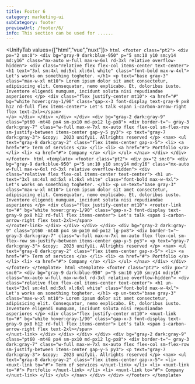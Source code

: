 ```yaml
---
title: Footer 6
category: marketing-ui
subCategory: footer
previewUrl: /footer/6/
info: This section can be used for ......
---
```


<UnifyTab values={["html","vue","nuxt"]}>
    <TabPanel value="html">
    ```html
    <footer class="pt2">
        <div px="2 sm:0">
            <div bg="gray-9 dark:blue-950" p="5 sm:10 y10 sm:y14 md:y16" class="mx-auto w-full max-w-6xl rd-3xl relative overflow-hidden">
                <div class="relative flex flex-col items-center text-center">
                    <h1 text="3xl sm:4xl md:5xl xl:6xl white" class="font-bold max-w-4xl"> Let's works on something togheter. </h1>
                    <p text="base gray-3" class="max-w-xl mt10"> Lorem ipsum dolor sit amet consectetur, adipisicing elit. Consequatur, nemo explicabo. Et, doloribus iusto. Inventore eligendi numquam, incidunt soluta nisi repudiandae asperiores </p>
                    <div class="flex justify-center mt10">
                        <a href="#" bg="white hover:gray-1/90" class="gap-x-3 font-display text-gray-9 px8 h12 rd-full flex items-center">
                            Let's talk
                            <span i-carbon-arrow-right flex text-2xl></span>                                                                    
                        </a>
                    </div>
                </div>
            </div>
        </div>
        <div bg="gray-2 dark:gray-9" class="pt60 -mt48 px4 sm-px10 md-px12 lg-px8">
            <div border-t="~ gray-3 dark:gray-7" class="w-full max-w-7xl mx-auto flex flex-col sm-flex-row sm-justify-between items-center gap-y-5 py3">
                <p text="gray-7 dark:gray-3">
                    &copy;  2023 unifyUi. Allrights reserved
                </p>
                <nav>
                    <ul text="gray-8 dark:gray-2" class="flex items-center gap-x-5">
                        <li>
                            <a href="#">
                                Term of services
                            </a>
                        </li>
                        <li>
                            <a href="#">
                                Portfolio
                            </a>
                        </li>
                        <li>
                            <a href="#">
                                Company
                            </a>
                        </li>
                    </ul>
                </nav>
            </div>
        </div>
    </footer>
    ```
    </TabPanel>
    <TabPanel value="vue">
    ```html
    <template>
        <footer class="pt2">
            <div px="2 sm:0">
                <div bg="gray-9 dark:blue-950" p="5 sm:10 y10 sm:y14 md:y16" class="mx-auto w-full max-w-6xl rd-3xl relative overflow-hidden">
                    <div class="relative flex flex-col items-center text-center">
                        <h1 un-text="3xl sm:4xl md:5xl xl:6xl white" class="font-bold max-w-4xl"> Let's works on something togheter. </h1>
                        <p un-text="base gray-3" class="max-w-xl mt10"> Lorem ipsum dolor sit amet consectetur, adipisicing elit. Consequatur, nemo explicabo. Et, doloribus iusto. Inventore eligendi numquam, incidunt soluta nisi repudiandae asperiores </p>
                        <div class="flex justify-center mt10">
                            <router-link to="#" bg="white hover:gray-1/90" class="gap-x-3 font-display text-gray-9 px8 h12 rd-full flex items-center">
                                Let's talk
                                <span i-carbon-arrow-right flex text-2xl></span>                                                                    
                            </router-link>
                        </div>
                    </div>
                </div>
            </div>
            <div bg="gray-2 dark:gray-9" class="pt60 -mt48 px4 sm-px10 md-px12 lg-px8">
                <div border-t="~ gray-3 dark:gray-7" class="w-full max-w-7xl mx-auto flex flex-col sm-flex-row sm-justify-between items-center gap-y-5 py3">
                    <p text="gray-7 dark:gray-3">
                        &copy;  2023 unifyUi. Allrights reserved
                    </p>
                    <nav>
                        <ul text="gray-8 dark:gray-2" class="flex items-center gap-x-5">
                            <li>
                                <a href="#">
                                    Term of services
                                </a>
                            </li>
                            <li>
                                <a href="#">
                                    Portfolio
                                </a>
                            </li>
                            <li>
                                <a href="#">
                                    Company
                                </a>
                            </li>
                        </ul>
                    </nav>
                </div>
            </div>
        </footer>
    </template>
    ```
    </TabPanel>
    <TabPanel value="nuxt">
    ```html
    <template>
        <footer class="pt2">
            <div px="2 sm:0">
                <div bg="gray-9 dark:blue-950" p="5 sm:10 y10 sm:y14 md:y16" class="mx-auto w-full max-w-6xl rd-3xl relative overflow-hidden">
                    <div class="relative flex flex-col items-center text-center">
                        <h1 un-text="3xl sm:4xl md:5xl xl:6xl white" class="font-bold max-w-4xl"> Let's works on something togheter. </h1>
                        <p un-text="base gray-3" class="max-w-xl mt10"> Lorem ipsum dolor sit amet consectetur, adipisicing elit. Consequatur, nemo explicabo. Et, doloribus iusto. Inventore eligendi numquam, incidunt soluta nisi repudiandae asperiores </p>
                        <div class="flex justify-center mt10">
                            <nuxt-link to="#" bg="white hover:gray-1/90" class="gap-x-3 font-display text-gray-9 px8 h12 rd-full flex items-center">
                                Let's talk
                                <span i-carbon-arrow-right flex text-2xl></span>                                                                    
                            </nuxt-link>
                        </div>
                    </div>
                </div>
            </div>
            <div bg="gray-2 dark:gray-9" class="pt60 -mt48 px4 sm-px10 md-px12 lg-px8">
                <div border-t="~ gray-3 dark:gray-7" class="w-full max-w-7xl mx-auto flex flex-col sm-flex-row sm-justify-between items-center gap-y-5 py3">
                    <p text="gray-7 dark:gray-3">
                        &copy;  2023 unifyUi. Allrights reserved
                    </p>
                    <nav>
                        <ul text="gray-8 dark:gray-2" class="flex items-center gap-x-5">
                            <li>
                                <nuxt-link to="#">
                                    Term of services
                                </nuxt-link>
                            </li>
                            <li>
                                <nuxt-link to="#">
                                    Portfolio
                                </nuxt-link>
                            </li>
                            <li>
                                <nuxt-link to="#">
                                    Company
                                </nuxt-link>
                            </li>
                        </ul>
                    </nav>
                </div>
            </div>
        </footer>
    </template>
    ```
    </TabPanel>
</UnifyTab>